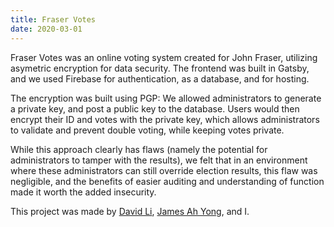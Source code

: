 ```yaml
---
title: Fraser Votes
date: 2020-03-01
---
```


Fraser Votes was an online voting system created for John Fraser, utilizing
asymetric encryption for data security. The frontend was built in Gatsby, and we
used Firebase for authentication, as a database, and for hosting.

The encryption was built using PGP: We allowed administrators to generate a
private key, and post a public key to the database. Users would then encrypt
their ID and votes with the private key, which allows administrators to validate
and prevent double voting, while keeping votes private.

While this approach clearly has flaws (namely the potential for administrators
to tamper with the results), we felt that in an environment where these
administrators can still override election results, this flaw was negligible,
and the benefits of easier auditing and understanding of function made it worth
the added insecurity.

This project was made by [David Li][david], [James Ah Yong][james], and I.

[david]: https://github.com/davidli3100
[james]: https://github.com/retrocraft
